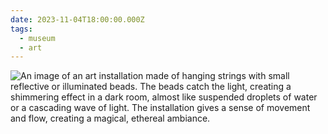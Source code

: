 ```yaml
---
date: 2023-11-04T18:00:00.000Z
tags:
  - museum
  - art
---
```

![An image of an art installation made of hanging strings with small reflective or illuminated beads. The beads catch the light, creating a shimmering effect in a dark room, almost like suspended droplets of water or a cascading wave of light. The installation gives a sense of movement and flow, creating a magical, ethereal ambiance.](/assets/art/20231104-IMG_7727.jpg)